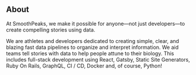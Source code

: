 ## About

At SmoothPeaks, we make it possible for anyone—not just developers—to create compelling stories using data. 

We are athletes and developers dedicated to creating simple, clear, and blazing fast data pipelines to organize and interpret information. We aid teams tell stories with data to help people attune to their biology. This includes full-stack development using React, Gatsby, Static Site Generators, Ruby On Rails, GraphQL, CI / CD, Docker and, of course, Python!